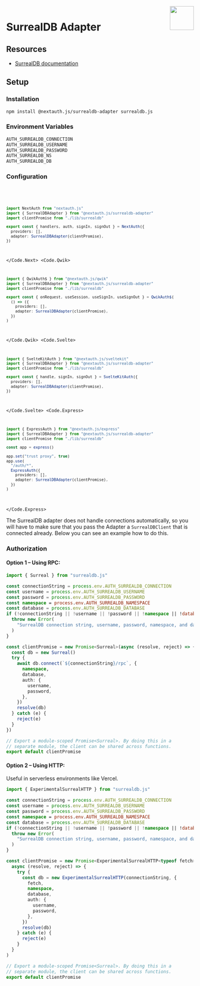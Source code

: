 
<img align="right" src="/img/adapters/surrealdb.svg" height="64" width="64" />

# SurrealDB Adapter

## Resources

- [SurrealDB documentation](https://www.surrealdb.com/docs)

## Setup

### Installation

```bash npm2yarn
npm install @nextauth.js/surrealdb-adapter surrealdb.js
```

### Environment Variables

```sh
AUTH_SURREALDB_CONNECTION
AUTH_SURREALDB_USERNAME
AUTH_SURREALDB_PASSWORD
AUTH_SURREALDB_NS
AUTH_SURREALDB_DB
```

### Configuration

<Code>
<Code.Next>

```ts filename="./auth.ts"
import NextAuth from "nextauth.js"
import { SurrealDBAdapter } from "@nextauth.js/surrealdb-adapter"
import clientPromise from "./lib/surrealdb"

export const { handlers, auth, signIn, signOut } = NextAuth({
  providers: [],
  adapter: SurrealDBAdapter(clientPromise),
})
```

</Code.Next>
<Code.Qwik>

```ts filename="/src/routes/plugin@auth.ts"
import { QwikAuth$ } from "@nextauth.js/qwik"
import { SurrealDBAdapter } from "@nextauth.js/surrealdb-adapter"
import clientPromise from "./lib/surrealdb"

export const { onRequest, useSession, useSignIn, useSignOut } = QwikAuth$(
  () => ({
    providers: [],
    adapter: SurrealDBAdapter(clientPromise),
  })
)
```

</Code.Qwik>
<Code.Svelte>

```ts filename="./src/auth.ts"
import { SvelteKitAuth } from "@nextauth.js/sveltekit"
import { SurrealDBAdapter } from "@nextauth.js/surrealdb-adapter"
import clientPromise from "./lib/surrealdb"

export const { handle, signIn, signOut } = SvelteKitAuth({
  providers: [],
  adapter: SurrealDBAdapter(clientPromise),
})
```

</Code.Svelte>
<Code.Express>

```ts filename="./src/routes/auth.route.ts"
import { ExpressAuth } from "@nextauth.js/express"
import { SurrealDBAdapter } from "@nextauth.js/surrealdb-adapter"
import clientPromise from "./lib/surrealdb"

const app = express()

app.set("trust proxy", true)
app.use(
  "/auth/*",
  ExpressAuth({
    providers: [],
    adapter: SurrealDBAdapter(clientPromise),
  })
)
```

</Code.Express>
</Code>

The SurrealDB adapter does not handle connections automatically, so you will have to make sure that you pass the Adapter a `SurrealDBClient` that is connected already. Below you can see an example how to do this.

### Authorization

#### Option 1 – Using RPC:

```ts filename="./lib/surrealdb.ts"
import { Surreal } from "surrealdb.js"

const connectionString = process.env.AUTH_SURREALDB_CONNECTION
const username = process.env.AUTH_SURREALDB_USERNAME
const password = process.env.AUTH_SURREALDB_PASSWORD
const namespace = process.env.AUTH_SURREALDB_NAMESPACE
const database = process.env.AUTH_SURREALDB_DATABASE
if (!connectionString || !username || !password || !namespace || !database) {
  throw new Error(
    "SurrealDB connection string, username, password, namespace, and database are required"
  )
}

const clientPromise = new Promise<Surreal>(async (resolve, reject) => {
  const db = new Surreal()
  try {
    await db.connect(`${connectionString}/rpc`, {
      namespace,
      database,
      auth: {
        username,
        password,
      },
    })
    resolve(db)
  } catch (e) {
    reject(e)
  }
})

// Export a module-scoped Promise<Surreal>. By doing this in a
// separate module, the client can be shared across functions.
export default clientPromise
```

#### Option 2 – Using HTTP:

Useful in serverless environments like Vercel.

```ts filename="./lib/surrealdb.ts"
import { ExperimentalSurrealHTTP } from "surrealdb.js"

const connectionString = process.env.AUTH_SURREALDB_CONNECTION
const username = process.env.AUTH_SURREALDB_USERNAME
const password = process.env.AUTH_SURREALDB_PASSWORD
const namespace = process.env.AUTH_SURREALDB_NAMESPACE
const database = process.env.AUTH_SURREALDB_DATABASE
if (!connectionString || !username || !password || !namespace || !database) {
  throw new Error(
    "SurrealDB connection string, username, password, namespace, and database are required"
  )
}

const clientPromise = new Promise<ExperimentalSurrealHTTP<typeof fetch>>(
  async (resolve, reject) => {
    try {
      const db = new ExperimentalSurrealHTTP(connectionString, {
        fetch,
        namespace,
        database,
        auth: {
          username,
          password,
        },
      })
      resolve(db)
    } catch (e) {
      reject(e)
    }
  }
)

// Export a module-scoped Promise<Surreal>. By doing this in a
// separate module, the client can be shared across functions.
export default clientPromise
```
